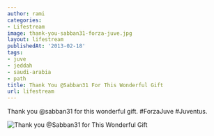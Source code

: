 ```yaml
---
author: rami
categories:
- Lifestream
image: thank-you-sabban31-forza-juve.jpg
layout: lifestream
publishedAt: '2013-02-18'
tags:
- juve
- jeddah
- saudi-arabia
- path
title: Thank You @Sabban31 For This Wonderful Gift
url: lifestream
---
```


Thank you @sabban31 for this wonderful gift. #ForzaJuve #Juventus.

![Thank you @Sabban31 for This Wonderful Gift](/assets/images/content/lifestream/thank-you-sabban31-forza-juve.jpg)